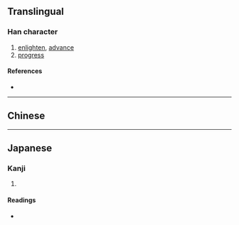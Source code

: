 {{also|迪}}
{{character info/new}}
==Translingual==

===Han character===
{{Han char|rn=54|rad=廴|as=05|sn=8|four=|canj=NKLW|ids=⿺廴由}}

# [[enlighten]], [[advance]]
# [[progress]]

====References====
* {{Han ref|kx=0353.031|hdz=10404.030|uh=5EF8|ud=24312}}

----

==Chinese==
{{zh-see|迪|v}}

----

==Japanese==

===Kanji===
{{ja-kanji|grade=|rs=廴05}}

# {{defn|lang=ja|sort=廴05}}

====Readings====
* {{ja-readings|on=[[てき]] (teki)|kun=[[みち]] (michi)}}